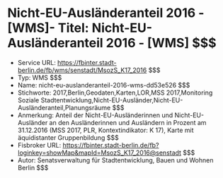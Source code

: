 # Nicht-EU-Ausländeranteil 2016 - [WMS]- Titel: Nicht-EU-Ausländeranteil 2016 - [WMS] $$$
- Service URL: https://fbinter.stadt-berlin.de/fb/wms/senstadt/MsozS_K17_2016 $$$
- Typ: WMS $$$
- Name: nicht-eu-auslanderanteil-2016-wms-dd53e526 $$$
- Stichworte: 2017,Berlin,Geodaten,Karten,LOR,MSS 2017,Monitoring Soziale Stadtentwicklung,Nicht-EU-Ausländer,Nicht-EU-Ausländeranteil,Planungsräume $$$
- Anmerkung: Anteil der Nicht-EU-Ausländerinnen und Nicht-EU-Ausländer an den Ausländerinnen und Ausländern in Prozent am 31.12.2016 (MSS 2017, PLR, Kontextindikator: K 17), Karte mit äquidistanter Gruppenbildung $$$
- Fisbroker URL: https://fbinter.stadt-berlin.de/fb?loginkey=showMap&mapId=MsozS_K17_2016@senstadt $$$
- Autor: Senatsverwaltung für Stadtentwicklung, Bauen und Wohnen Berlin $$$
